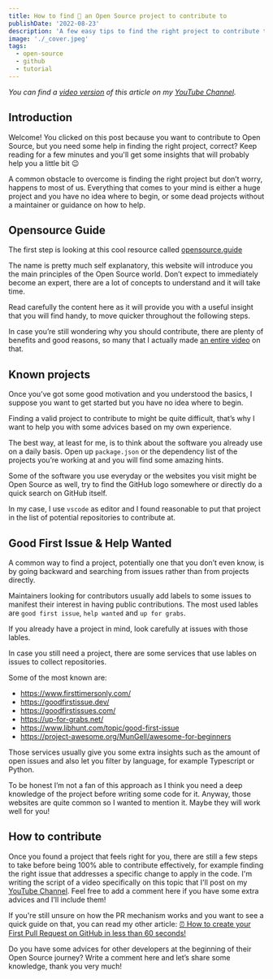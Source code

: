 ```yaml
---
title: How to find 🔎 an Open Source project to contribute to
publishDate: '2022-08-23'
description: 'A few easy tips to find the right project to contribute to in minutes!'
image: './_cover.jpeg'
tags:
  - open-source
  - github
  - tutorial
---
```



_You can find a [video version](https://youtu.be/yfopPq4354o) of this article on my [YouTube Channel](https://www.youtube.com/channel/UC-KqnO3ez7vF-kyIQ_22rdA)._

<YouTube id="yfopPq4354o" />

## Introduction

Welcome! You clicked on this post because you want to contribute to Open Source, but you need some help in finding the right project, correct? Keep reading for a few minutes and you'll get some insights that will probably help you a little bit 😉

A common obstacle to overcome is finding the right project but don’t worry, happens to most of us. Everything that comes to your mind is either a huge project and you have no idea where to begin, or some dead projects without a maintainer or guidance on how to help.

## Opensource Guide

The first step is looking at this cool resource called [opensource.guide](https://opensource.guide/)

The name is pretty much self explanatory, this website will introduce you the main principles of the Open Source world. Don’t expect to immediately become an expert, there are a lot of concepts to understand and it will take time.

Read carefully the content here as it will provide you with a useful insight that you will find handy, to move quicker throughout the following steps.

In case you’re still wondering why you should contribute, there are plenty of benefits and good reasons, so many that I actually made [an entire video](https://youtu.be/uquIcISFtwg) on that.

## Known projects

Once you’ve got some good motivation and you understood the basics, I suppose you want to get started but you have no idea where to begin.

Finding a valid project to contribute to might be quite difficult, that’s why I want to help you with some advices based on my own experience.

The best way, at least for me, is to think about the software you already use on a daily basis. Open up `package.json` or the dependency list of the projects you’re working at and you will find some amazing hints.

Some of the software you use everyday or the websites you visit might be Open Source as well, try to find the GitHub logo somewhere or directly do a quick search on GitHub itself.

In my case, I use `vscode` as editor and I found reasonable to put that project in the list of potential repositories to contribute at.

## Good First Issue & Help Wanted

A common way to find a project, potentially one that you don’t even know, is by going backward and searching from issues rather than from projects directly.

Maintainers looking for contributors usually add labels to some issues to manifest their interest in having public contributions. The most used lables are `good first issue`, `help wanted` and `up for grabs`.

If you already have a project in mind, look carefully at issues with those lables.

In case you still need a project, there are some services that use lables on issues to collect repositories.

Some of the most known are:

- https://www.firsttimersonly.com/
- https://goodfirstissue.dev/
- https://goodfirstissues.com/
- https://up-for-grabs.net/
- https://www.libhunt.com/topic/good-first-issue
- https://project-awesome.org/MunGell/awesome-for-beginners

Those services usually give you some extra insights such as the amount of open issues and also let you filter by language, for example Typescript or Python.

To be honest I’m not a fan of this approach as I think you need a deep knowledge of the project before writing some code for it. Anyway, those websites are quite common so I wanted to mention it. Maybe they will work well for you!

## How to contribute

Once you found a project that feels right for you, there are still a few steps to take before being 100% able to contribute effectively, for example finding the right issue that addresses a specific change to apply in the code. I'm writing the script of a video specifically on this topic that I'll post on my [YouTube Channel](https://www.youtube.com/channel/UC-KqnO3ez7vF-kyIQ_22rdA). Feel free to add a comment here if you have some extra advices and I'll include them!

If you're still unsure on how the PR mechanism works and you want to see a quick guide on that, you can read my other article: [⏰ How to create your First Pull Request on GitHub in less than 60 seconds!](/first-pull-request)

Do you have some advices for other developers at the beginning of their Open Source journey? Write a comment here and let’s share some knowledge, thank you very much!
